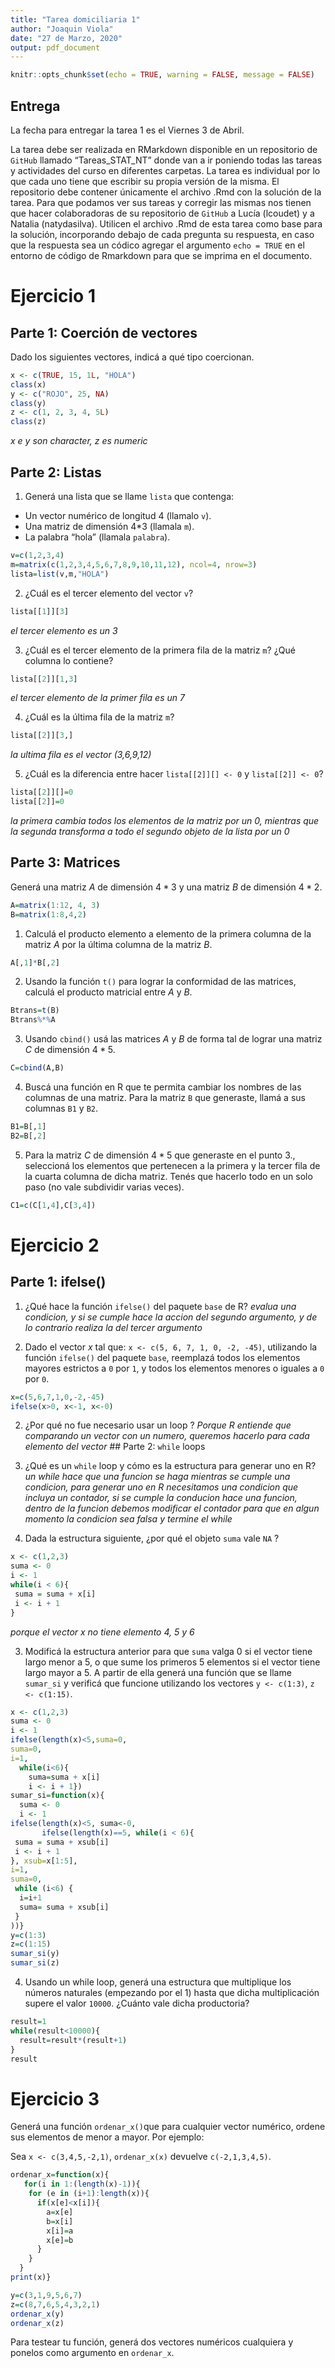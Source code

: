 ```yaml
---
title: "Tarea domiciliaria 1"
author: "Joaquin Viola"
date: "27 de Marzo, 2020"
output: pdf_document
---
```


```r
knitr::opts_chunk$set(echo = TRUE, warning = FALSE, message = FALSE)
```
## Entrega

La fecha para entregar la tarea 1 es el Viernes 3 de Abril.

La tarea debe ser realizada en RMarkdown disponible en un repositorio de `GitHub` llamado "Tareas_STAT_NT" donde van a ir poniendo todas las tareas y actividades del curso en diferentes carpetas.
La tarea es individual por lo que cada uno tiene que escribir su propia versión de la misma.
El repositorio debe contener únicamente el archivo .Rmd con la solución de la tarea.
Para que podamos ver sus tareas y corregir las mismas nos tienen que hacer colaboradoras de su repositorio de `GitHub` a Lucía (lcoudet) y a Natalia (natydasilva).
Utilicen el archivo .Rmd de esta tarea como base para la solución, incorporando debajo de cada pregunta su respuesta, en caso que la respuesta sea un códico agregar el argumento `echo = TRUE` en el entorno de código de Rmarkdown para que se imprima en el documento.



# Ejercicio 1

## Parte 1: Coerción de vectores

Dado los siguientes vectores, indicá a qué tipo coercionan.

```r
x <- c(TRUE, 15, 1L, "HOLA")
class(x)
y <- c("ROJO", 25, NA)
class(y)
z <- c(1, 2, 3, 4, 5L)
class(z)

```
*x e y son character, z es numeric*

## Parte 2: Listas

1. Generá una lista que se llame `lista` que contenga:

-  Un vector numérico de longitud 4 (llamalo `v`).
-  Una matriz de dimensión 4*3 (llamala `m`).
-  La palabra "hola" (llamala `palabra`).
```r
v=c(1,2,3,4)
m=matrix(c(1,2,3,4,5,6,7,8,9,10,11,12), ncol=4, nrow=3)
lista=list(v,m,"HOLA")
```
2. ¿Cuál es el tercer elemento del vector `v`?
```r
lista[[1]][3]
```
*el tercer elemento es un 3*

3. ¿Cuál es el tercer elemento de la primera fila de la matriz `m`? ¿Qué columna lo contiene?
```r
lista[[2]][1,3]
```
*el tercer elemento de la primer fila es un 7*

4. ¿Cuál es la última fila de la matriz `m`?
```r
lista[[2]][3,]
```
*la ultima fila es el vector (3,6,9,12)*

5. ¿Cuál es la diferencia entre hacer `lista[[2]][] <- 0` y `lista[[2]] <- 0`?
```r
lista[[2]][]=0
lista[[2]]=0
```
*la primera cambia todos los elementos de la matriz por un 0, mientras que la segunda transforma a todo el segundo objeto de la lista por un 0*

## Parte 3: Matrices

Generá una matriz $A$ de dimensión $4*3$ y una matriz $B$ de dimensión $4*2$.
```r
A=matrix(1:12, 4, 3)
B=matrix(1:8,4,2)
```
1. Calculá el producto elemento a elemento de la primera columna de la matriz $A$ por la última columna de la matriz $B$.
```r
A[,1]*B[,2]
```

2. Usando la función `t()` para lograr la conformidad de las matrices, calculá el producto matricial entre $A$ y $B$.
```r
Btrans=t(B)
Btrans%*%A
```
3. Usando `cbind()` usá las matrices $A$ y $B$ de forma tal de lograr una matriz $C$ de dimensión $4*5$.
```r
C=cbind(A,B)
```
4. Buscá una función en R que te permita cambiar los nombres de las columnas de una matriz. Para la matriz `B` que generaste, llamá a sus columnas `B1` y `B2`.
```r
B1=B[,1]
B2=B[,2]
```
5. Para la matriz $C$ de dimensión $4*5$ que generaste en el punto 3., seleccioná los elementos que pertenecen a la primera y la tercer fila de la cuarta columna de dicha matriz. Tenés que hacerlo todo en un solo paso (no vale subdividir varias veces). 
```r
C1=c(C[1,4],C[3,4])
```
# Ejercicio 2

## Parte 1: ifelse()

1. ¿Qué hace la función `ifelse()` del paquete `base` de R?
*evalua una condicion, y si se cumple hace la accion del segundo argumento, y de lo contrario realiza la del tercer argumento*

1. Dado el vector $x$ tal que: `x <- c(5, 6, 7, 1, 0, -2, -45)`, utilizando la función `ifelse()` del paquete `base`, reemplazá todos los elementos mayores estrictos a `0` por `1`, y todos los elementos menores o iguales a `0` por `0`.
```r
x=c(5,6,7,1,0,-2,-45)
ifelse(x>0, x<-1, x<-0)
```
2. ¿Por qué no fue necesario usar un loop ?
*Porque R entiende que comparando un vector con un numero, queremos hacerlo para cada elemento del vector*
## Parte 2: `while` loops

1. ¿Qué es un `while` loop y cómo es la estructura para generar uno en R?
*un while hace que una funcion se haga mientras se cumple una condicion, para generar uno en R necesitamos una condicion que incluya un contador, si se cumple la conducion hace una funcion, dentro de la funcion debemos modificar el contador para que en algun momento la condicion sea falsa y termine el while*
2. Dada la estructura siguiente, ¿por qué el objeto `suma` vale `NA` ?

```r
x <- c(1,2,3)
suma <- 0
i <- 1
while(i < 6){
 suma = suma + x[i]      
 i <- i + 1     
}
```
*porque el vector x no tiene elemento 4, 5 y 6*

3. Modificá la estructura anterior para que `suma` valga 0 si el vector tiene largo menor a 5, o que sume los primeros 5 elementos si el vector tiene largo mayor a 5. A partir de ella generá una función que se llame `sumar_si` y verificá que funcione utilizando los vectores `y <- c(1:3)`, `z <- c(1:15)`.
```r
x <- c(1,2,3)
suma <- 0
i <- 1
ifelse(length(x)<5,suma=0,
suma=0,
i=1,   
  while(i<6){   
    suma=suma + x[i]   
    i <- i + 1})
sumar_si=function(x){
  suma <- 0
  i <- 1
ifelse(length(x)<5, suma<-0, 
       ifelse(length(x)==5, while(i < 6){
 suma = suma + xsub[i]      
 i <- i + 1     
}, xsub=x[1:5],
i=1,
suma=0,
 while (i<6) {
  i=i+1
  suma= suma + xsub[i]
 }
))}
y=c(1:3)
z=c(1:15)
sumar_si(y)
sumar_si(z)
```
4. Usando un while loop, generá una estructura que multiplique los números naturales (empezando por el 1) hasta que dicha multiplicación supere el valor `10000`. ¿Cuánto vale dicha productoria?
```r
result=1
while(result<10000){
  result=result*(result+1)
}
result
```

# Ejercicio 3

Generá una función `ordenar_x()`que para cualquier vector numérico, ordene sus elementos de menor a mayor. Por ejemplo:

Sea `x <- c(3,4,5,-2,1)`, `ordenar_x(x)` devuelve `c(-2,1,3,4,5)`.

```r
ordenar_x=function(x){
   for(i in 1:(length(x)-1)){
    for (e in (i+1):length(x)){
      if(x[e]<x[i]){
        a=x[e]
        b=x[i]
        x[i]=a
        x[e]=b
      }
    }
  }
print(x)}
```

```r
y=c(3,1,9,5,6,7)
z=c(8,7,6,5,4,3,2,1)
ordenar_x(y)
ordenar_x(z)
```
Para testear tu función, generá dos vectores numéricos cualquiera y ponelos como argumento en `ordenar_x`. 
